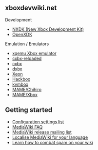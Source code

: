 == xboxdevwiki.net ==


Development

* [https://github.com/xqemu/nxdk NXDK (New Xbox Development Kit)]
* [[OpenXDK]]

Emulation / Emulators

* [http://xqemu.com xqemu Xbox emulator]
* [[cxbx-reloaded]]
* [[cxbx]]
* [[dxbx]]
* [[Xeon]]
* [[Hackbox]]
* [[kvmbox]]
* [[MAME/Chihiro]]
* [[MAME/Xbox]]

== Getting started ==
* [https://www.mediawiki.org/wiki/Special:MyLanguage/Manual:Configuration_settings Configuration settings list]
* [https://www.mediawiki.org/wiki/Special:MyLanguage/Manual:FAQ MediaWiki FAQ]
* [https://lists.wikimedia.org/mailman/listinfo/mediawiki-announce MediaWiki release mailing list]
* [https://www.mediawiki.org/wiki/Special:MyLanguage/Localisation#Translation_resources Localise MediaWiki for your language]
* [https://www.mediawiki.org/wiki/Special:MyLanguage/Manual:Combating_spam Learn how to combat spam on your wiki]